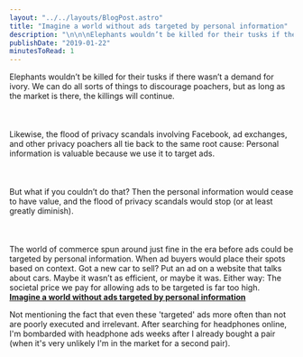 ```yaml
---
layout: "../../layouts/BlogPost.astro"
title: "Imagine a world without ads targeted by personal information"
description: "\n\n\nElephants wouldn’t be killed for their tusks if there wasn’t a demand for ivory. We can do all sorts of things to discourage poachers, but as long as the market is there, the killings will continue.\n\n\n\n\n\nLikewise, the flood of privacy scandals involving Facebook, ad exchanges, and other privacy poachers all tie back to the same root cause: Personal information is valuable because we use it to target ads.\n\n\n\n\n\nBut what if you couldn’t do that? Then the personal information would cease to have "
publishDate: "2019-01-22"
minutesToRead: 1
---
```


<div class="blockquote">
<div><p>Elephants wouldn’t be killed for their tusks if there wasn’t a demand for ivory. We can do all sorts of things to discourage poachers, but as long as the market is there, the killings will continue.<br>
<br><br><br>
Likewise, the flood of privacy scandals involving Facebook, ad exchanges, and other privacy poachers all tie back to the same root cause: Personal information is valuable because we use it to target ads.<br>
<br><br><br>
But what if you couldn’t do that? Then the personal information would cease to have value, and the flood of privacy scandals would stop (or at least greatly diminish).<br>
<br><br><br>
The world of commerce spun around just fine in the era before ads could be targeted by personal information. When ad buyers would place their spots based on context. Got a new car to sell? Put an ad on a website that talks about cars. Maybe it wasn’t as efficient, or maybe it was. Either way: The societal price we pay for allowing ads to be targeted is far too high.<br>
<strong><a href="https://m.signalvnoise.com/imagine-a-world-without-ads-targeted-by-personal-information/?ref=antonsten.com">Imagine a world without ads targeted by personal information</a></strong></p></div>
</div>

<p>Not mentioning the fact that even these 'targeted' ads more often than not are poorly executed and irrelevant. After searching for headphones online, I'm bombarded with headphone ads weeks after I already bought a pair (when it's very unlikely I'm in the market for a second pair).</p>